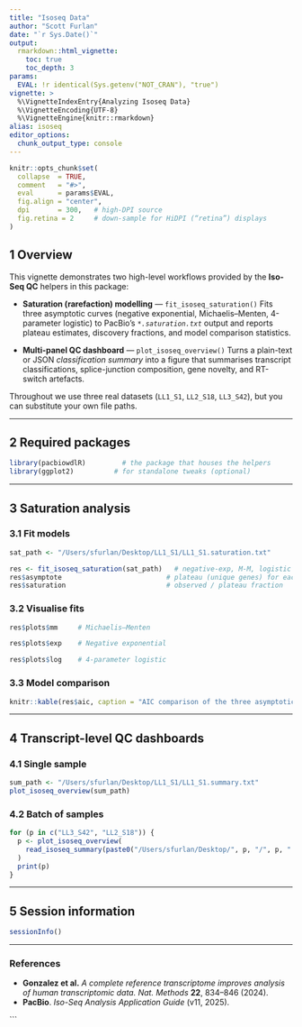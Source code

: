 ```yaml
---
title: "Isoseq Data"
author: "Scott Furlan"
date: "`r Sys.Date()`"
output: 
  rmarkdown::html_vignette:
    toc: true
    toc_depth: 3
params:
  EVAL: !r identical(Sys.getenv("NOT_CRAN"), "true")
vignette: >
  %\VignetteIndexEntry{Analyzing Isoseq Data}
  %\VignetteEncoding{UTF-8}
  %\VignetteEngine{knitr::rmarkdown}
alias: isoseq
editor_options: 
  chunk_output_type: console
---
```


```r
knitr::opts_chunk$set(
  collapse  = TRUE,
  comment   = "#>",
  eval      = params$EVAL,
  fig.align = "center",
  dpi       = 300,   # high-DPI source
  fig.retina = 2     # down-sample for HiDPI (“retina”) displays
)
```


## 1  Overview

This vignette demonstrates two high-level workflows provided by the **Iso-Seq
QC** helpers in this package:

* **Saturation (rarefaction) modelling** — `fit_isoseq_saturation()`
  Fits three asymptotic curves (negative exponential, Michaelis–Menten,
  4-parameter logistic) to PacBio’s *`*.saturation.txt`* output and reports
  plateau estimates, discovery fractions, and model comparison statistics.

* **Multi-panel QC dashboard** — `plot_isoseq_overview()`
  Turns a plain-text or JSON *classification summary* into a 
  figure that summarises transcript classifications, splice-junction
  composition, gene novelty, and RT-switch artefacts.

Throughout we use three real datasets (`LL1_S1`, `LL2_S18`, `LL3_S42`), but you
can substitute your own file paths.

---

## 2  Required packages

```r
library(pacbiowdlR)         # the package that houses the helpers
library(ggplot2)          # for standalone tweaks (optional)
```

---

## 3  Saturation analysis

### 3.1  Fit models

```r
sat_path <- "/Users/sfurlan/Desktop/LL1_S1/LL1_S1.saturation.txt"

res <- fit_isoseq_saturation(sat_path)   # negative-exp, M-M, logistic
res$asymptote                          # plateau (unique genes) for each model
res$saturation                         # observed / plateau fraction
```

### 3.2  Visualise fits

```r
res$plots$mm     # Michaelis–Menten
```

```r
res$plots$exp    # Negative exponential
```

```r
res$plots$log    # 4-parameter logistic
```

### 3.3  Model comparison

```r
knitr::kable(res$aic, caption = "AIC comparison of the three asymptotic fits")
```

---

## 4  Transcript-level QC dashboards

### 4.1  Single sample

```r
sum_path <- "/Users/sfurlan/Desktop/LL1_S1/LL1_S1.summary.txt"
plot_isoseq_overview(sum_path)
```

### 4.2  Batch of samples

```r
for (p in c("LL3_S42", "LL2_S18")) {
  p <- plot_isoseq_overview(
    read_isoseq_summary(paste0("/Users/sfurlan/Desktop/", p, "/", p, ".summary.txt"))
  )
  print(p)
}
```

---

## 5  Session information

```r
sessionInfo()
```

---

### References

* **Gonzalez et al.** *A complete reference transcriptome improves analysis of
  human transcriptomic data.* *Nat. Methods* **22**, 834–846 (2024).
* **PacBio**. *Iso-Seq Analysis Application Guide* (v11, 2025).

```

